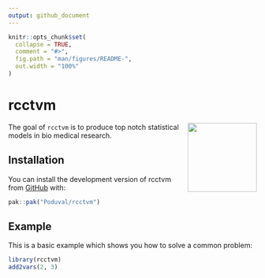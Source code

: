 ```yaml
---
output: github_document
---
```


```r
knitr::opts_chunk$set(
  collapse = TRUE,
  comment = "#>",
  fig.path = "man/figures/README-",
  out.width = "100%"
)
```

# rcctvm
<img src="man/figures/hexsticker.png" align="right" height="140" />


The goal of `rcctvm` is to produce top notch statistical models in bio medical research.

## Installation
You can install the development version of rcctvm from [GitHub](https://github.com/) with:

``` r
pak::pak("Poduval/rcctvm")
```

## Example
This is a basic example which shows you how to solve a common problem:

```r
library(rcctvm)
add2vars(2, 3)
```
